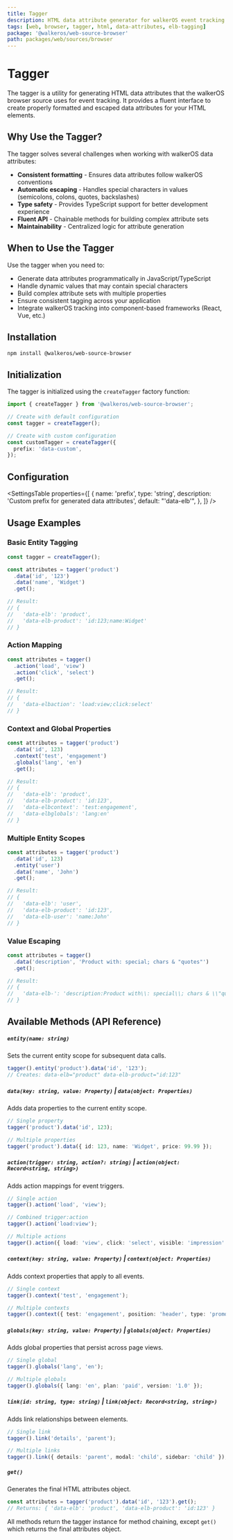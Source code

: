 ```yaml
---
title: Tagger
description: HTML data attribute generator for walkerOS event tracking
tags: [web, browser, tagger, html, data-attributes, elb-tagging]
package: '@walkeros/web-source-browser'
path: packages/web/sources/browser
---
```



# Tagger

<PackageLink env="web" github="packages/web/sources/browser" npm="@walkeros/web-source-browser" />

The tagger is a utility for generating HTML data attributes that the walkerOS
browser source uses for event tracking. It provides a fluent interface to create
properly formatted and escaped data attributes for your HTML elements.

## Why Use the Tagger?

The tagger solves several challenges when working with walkerOS data attributes:

- **Consistent formatting** - Ensures data attributes follow walkerOS
  conventions
- **Automatic escaping** - Handles special characters in values (semicolons,
  colons, quotes, backslashes)
- **Type safety** - Provides TypeScript support for better development
  experience
- **Fluent API** - Chainable methods for building complex attribute sets
- **Maintainability** - Centralized logic for attribute generation

## When to Use the Tagger

Use the tagger when you need to:

- Generate data attributes programmatically in JavaScript/TypeScript
- Handle dynamic values that may contain special characters
- Build complex attribute sets with multiple properties
- Ensure consistent tagging across your application
- Integrate walkerOS tracking into component-based frameworks (React, Vue, etc.)

## Installation

```bash
npm install @walkeros/web-source-browser
```

## Initialization

The tagger is initialized using the `createTagger` factory function:

```typescript
import { createTagger } from '@walkeros/web-source-browser';

// Create with default configuration
const tagger = createTagger();

// Create with custom configuration
const customTagger = createTagger({
  prefix: 'data-custom',
});
```

## Configuration

<SettingsTable
  properties={[
    {
      name: 'prefix',
      type: 'string',
      description: 'Custom prefix for generated data attributes',
      default: "'data-elb'",
    },
  ]}
/>

## Usage Examples

### Basic Entity Tagging

```typescript
const tagger = createTagger();

const attributes = tagger('product')
  .data('id', '123')
  .data('name', 'Widget')
  .get();

// Result:
// {
//   'data-elb': 'product',
//   'data-elb-product': 'id:123;name:Widget'
// }
```

### Action Mapping

```typescript
const attributes = tagger()
  .action('load', 'view')
  .action('click', 'select')
  .get();

// Result:
// {
//   'data-elbaction': 'load:view;click:select'
// }
```

### Context and Global Properties

```typescript
const attributes = tagger('product')
  .data('id', 123)
  .context('test', 'engagement')
  .globals('lang', 'en')
  .get();

// Result:
// {
//   'data-elb': 'product',
//   'data-elb-product': 'id:123',
//   'data-elbcontext': 'test:engagement',
//   'data-elbglobals': 'lang:en'
// }
```

### Multiple Entity Scopes

```typescript
const attributes = tagger('product')
  .data('id', 123)
  .entity('user')
  .data('name', 'John')
  .get();

// Result:
// {
//   'data-elb': 'user',
//   'data-elb-product': 'id:123',
//   'data-elb-user': 'name:John'
// }
```

### Value Escaping

```typescript
const attributes = tagger()
  .data('description', 'Product with: special; chars & "quotes"')
  .get();

// Result:
// {
//   'data-elb-': 'description:Product with\\: special\\; chars & \\"quotes\\"'
// }
```

## Available Methods (API Reference)

##### `entity(name: string)`

Sets the current entity scope for subsequent data calls.

```typescript
tagger().entity('product').data('id', '123');
// Creates: data-elb="product" data-elb-product="id:123"
```

##### `data(key: string, value: Property)` | `data(object: Properties)`

Adds data properties to the current entity scope.

```typescript
// Single property
tagger('product').data('id', 123);

// Multiple properties
tagger('product').data({ id: 123, name: 'Widget', price: 99.99 });
```

##### `action(trigger: string, action?: string)` | `action(object: Record<string, string>)`

Adds action mappings for event triggers.

```typescript
// Single action
tagger().action('load', 'view');

// Combined trigger:action
tagger().action('load:view');

// Multiple actions
tagger().action({ load: 'view', click: 'select', visible: 'impression' });
```

##### `context(key: string, value: Property)` | `context(object: Properties)`

Adds context properties that apply to all events.

```typescript
// Single context
tagger().context('test', 'engagement');

// Multiple contexts
tagger().context({ test: 'engagement', position: 'header', type: 'promo' });
```

##### `globals(key: string, value: Property)` | `globals(object: Properties)`

Adds global properties that persist across page views.

```typescript
// Single global
tagger().globals('lang', 'en');

// Multiple globals
tagger().globals({ lang: 'en', plan: 'paid', version: '1.0' });
```

##### `link(id: string, type: string)` | `link(object: Record<string, string>)`

Adds link relationships between elements.

```typescript
// Single link
tagger().link('details', 'parent');

// Multiple links
tagger().link({ details: 'parent', modal: 'child', sidebar: 'child' });
```

##### `get()`

Generates the final HTML attributes object.

```typescript
const attributes = tagger('product').data('id', '123').get();
// Returns: { 'data-elb': 'product', 'data-elb-product': 'id:123' }
```

All methods return the tagger instance for method chaining, except `get()` which
returns the final attributes object.

